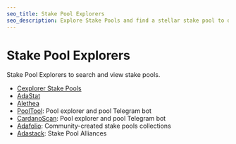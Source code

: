 ```yaml
---
seo_title: Stake Pool Explorers
seo_description: Explore Stake Pools and find a stellar stake pool to delegate to. Compare pools to make informed decisions.  Earn rewards and promote decentralization.
---
```


# Stake Pool Explorers

Stake Pool Explorers to search and view stake pools.

- [Cexplorer Stake Pools](https://cexplorer.io/pool)
- [AdaStat](https://adastat.net/pools)
- [Alethea](https://alethea.io/pools)
- [PoolTool](https://pooltool.io/pools): Pool explorer and pool Telegram bot
- [CardanoScan](https://cardanoscan.io/pools): Pool explorer and pool Telegram bot
- [Adafolio](https://adafolio.com/): Community-created stake pools collections
- [Adastack](https://www.adastack.io/staking/stake_pool_alliances): Stake Pool Alliances
